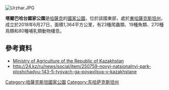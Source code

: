 [[Image:Urzhar.JPG|right]]
{{coord|47|17||N|81|50||E|display=title}}

'''塔爾巴哈台國家公園'''是[[哈薩克|哈薩克]]的[[國家公園|國家公園]]，位於該國東部，處於[[東哈薩克斯坦州|東哈薩克斯坦州]]，成立於2018年6月27日，面積1,364平方公里，有23種爬蟲類、19種魚類、270種鳥類和80種哺乳類動物棲息。

==參考資料==
* [http://mgov.kz/en/ministerstvo/o-ministerstve/ Ministry of Agriculture of the Republic of Kazakhstan] {{Wayback|url=http://mgov.kz/en/ministerstvo/o-ministerstve/ |date=20181121024305 }}
* http://24.kz/ru/news/social/item/250759-novyj-natsionalnyj-park-ploshchadyu-143-5-tysyach-ga-poyavilsya-v-kazakhstane {{Wayback|url=http://24.kz/ru/news/social/item/250759-novyj-natsionalnyj-park-ploshchadyu-143-5-tysyach-ga-poyavilsya-v-kazakhstane |date=20180708042710 }}

{{Kazakhstan-geo-stub}}
[[Category:哈薩克斯坦國家公園|Category:哈薩克斯坦國家公園]]
[[Category:东哈萨克斯坦州|Category:东哈萨克斯坦州]]